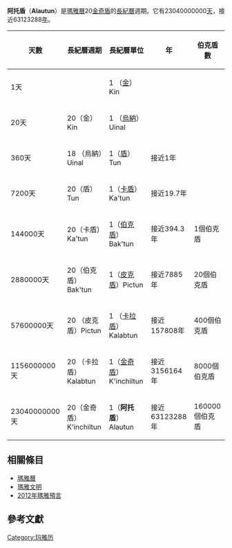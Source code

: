 '''阿托盾'''（'''Alautun'''）是[[瑪雅曆|瑪雅曆]]20[[金奇盾|金奇盾]]的[[長紀曆|長紀曆]]週期。它有23040000000[[天|天]]，接近63123288[[年|年]]。

{| class="wikitable"
|-
! 天數 !! 長紀曆週期 !! 長紀曆單位 !! 年 !!伯克盾數
|-
| 1天 ||  || 1 （[[金_(馬雅曆)|金]]）Kin |||| 
|-
| 20天 || 20（金）Kin || 1 （[[烏納|烏納]]）Uinal |||| 
|-
| 360天 || 18 （烏納）Uinal|| 1（[[盾_(馬雅曆)|盾]]）Tun|| 接近1年||
|-
| 7200天 || 20（盾）Tun || 1（[[卡盾|卡盾]]）Ka'tun|| 接近19.7年||
|-
| 144000天 || 20（卡盾）Ka'tun|| 1（[[伯克盾|伯克盾]]）Bak'tun || 接近394.3年||1個伯克盾
|-
| 2880000天 || 20（伯克盾）Bak'tun  || 1（[[皮克盾|皮克盾]]）Pictun||接近7885年||20個伯克盾 
|-
| 57600000天 || 20 （皮克盾）Pictun|| 1 （[[卡拉盾|卡拉盾]]）Kalabtun || 接近157808年||400個伯克盾
|-
| 1156000000天 || 20 （卡拉盾）Kalabtun || 1（[[金奇盾|金奇盾]]）K'inchiltun || 接近3156164年||8000個伯克盾
|-
| 23040000000天 || 20（金奇盾）K'inchiltun  || 1（'''阿托盾'''）Alautun || 接近63123288年||160000個伯克盾
|}

==相關條目==
*[[瑪雅曆|瑪雅曆]]
*[[瑪雅文明|瑪雅文明]]
*[[2012年瑪雅預言|2012年瑪雅預言]]
==參考文獻==
{{refbegin|indent=yes}}<!--BEGIN biblio format. If indent param. is used,  Pls use a colon (:) instead of asterisk (*) for bullet markers in the references list --> 
: {{cite web |author={{aut|Finley, Michael}} |year=2002 |title=Note on the Maya Calendar |work=The Real Maya Prophecies: Astronomy in the Inscriptions and Codices |url=http://members.shaw.ca/mjfinley/calnote.htm |publisher=Maya Astronomy |accessdate=2007-06-18 |archiveurl=https://web.archive.org/web/20070602162121/http://members.shaw.ca/mjfinley/calnote.htm |archivedate=2007-06-02 |deadurl=yes }} 
: {{cite book |author={{aut|Miller, Mary}} |authorlink=Mary Miller |coauthors=and {{aut|[[Karl_Taube|Karl Taube]]}} |year=1993 |title=The Gods and Symbols of Ancient Mexico and the Maya: An Illustrated Dictionary of Mesoamerican Religion |publisher=[[Thames_&_Hudson|Thames & Hudson]] |location=London |isbn=0-500-05068-6 |oclc=27667317}} 
: {{cite book | author={{aut|Thompson, J. Eric S.}} |authorlink=J. Eric S. Thompson |year=1971 | title=Maya Hieroglyphic Writing: An Introduction | url=https://archive.org/details/mayahieroglyphic0000thom_g1g0 |series=Civilization of the American Indian sderies, {{nowrap|no. 56}} | |edition=3rd edition |location=Norman | publisher=[[University_of_Oklahoma_Press|University of Oklahoma Press]] | isbn=0-8061-0447-3 |oclc=275252}} 
: {{cite book |author={{aut|Voss, Alexander}} |year=2006 |chapter=Astronomy and Mathematics |editor=[[Nikolai_Grube|Nikolai Grube]] (ed.) |others=Eva Eggebrecht and Matthias Seidel (assistant eds.) |title=Maya: Divine Kings of the Rain Forest |url=https://archive.org/details/mayadivinekingso0000unse |location=Cologne, Germany |publisher=[[Könemann|Könemann]] |pages=[https://archive.org/details/mayadivinekingso0000unse/page/130 130]–143 |isbn=978-3-8331-1957-6 |oclc=71165439}}

{{refend}}<!-- END biblio format style -->
[[Category:玛雅历|Category:玛雅历]]